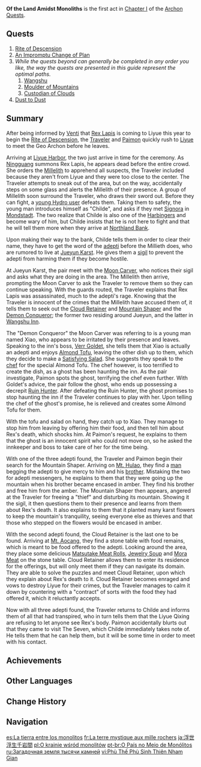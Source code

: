{{Act Infobox
|image          = Story Card Chapter I Act I.png
|type           = Archon
|chapter        = Chapter I
|actNum         = I
|region         = Liyue
|prev           = Song of the Dragon and Freedom
|next           = Farewell, Archaic Lord
|ARReq          = 23
|rep           = Liyue
|repAmt        = 100
|repOrder      = 201
}}
'''Of the Land Amidst Monoliths''' is the first act in [[Chapter I]] of the [[Archon Quests]].

==Quests==
#[[Rite of Descension]]
#[[An Impromptu Change of Plan]]
#''While the quests beyond can generally be completed in any order you like, the way the quests are presented in this guide represent the optimal paths.''
##[[Wangshu]]
##[[Moulder of Mountains]]
##[[Custodian of Clouds]]
#[[Dust to Dust]]

==Summary==
After being informed by [[Venti]] that [[Morax|Rex Lapis]] is coming to Liyue this year to begin the [[Rite of Descension]], the [[Traveler]] and [[Paimon]] quickly rush to [[Liyue]] to meet the Geo Archon before he leaves.

Arriving at [[Liyue Harbor]], the two just arrive in time for the ceremony. As [[Ningguang]] summons Rex Lapis, he appears dead before the entire crowd. She orders the [[Millelith]] to apprehend all suspects, the Traveler included because they aren't from Liyue and they were too close to the center. The Traveler attempts to sneak out of the area, but on the way, accidentally steps on some glass and alerts the Millelith of their presence. A group of Millelith soon surround the Traveler, who draws their sword out. Before they can fight, a [[Tartaglia|young Hydro user]] defeats them. Taking them to safety, the young man introduces himself as "Childe", and asks if they met [[Signora]] in [[Mondstadt]]. The two realize that Childe is also one of the [[Eleven Fatui Harbingers|Harbingers]] and become wary of him, but Childe insists that he is not here to fight and that he will tell them more when they arrive at [[Northland Bank]].

Upon making their way to the bank, Childe tells them in order to clear their name, they have to get the word of the [[adepti]] before the Millieth does, who are rumored to live at [[Jueyun Karst]]. He gives them a [[Sigil of Permission|sigil]] to prevent the adepti from harming them if they become hostile.

At Jueyun Karst, the pair meet with the [[Moon Carver]], who notices their sigil and asks what they are doing in the area. The Millelith then arrive, prompting the Moon Carver to ask the Traveler to remove them so they can continue speaking. With the guards routed, the Traveler explains that Rex Lapis was assassinated, much to the adepti's rage. Knowing that the Traveler is innocent of the crimes that the Millelith have accused them of, it tells them to seek out the [[Cloud Retainer]] and [[Mountain Shaper]] and the [[Xiao|Demon Conqueror]]; the former two residing around Jueyun, and the latter in [[Wangshu Inn]].

The "Demon Conqueror" the Moon Carver was referring to is a young man named Xiao, who appears to be irritated by their presence and leaves. Speaking to the inn's boss, [[Verr Goldet]], she tells them that Xiao is actually an adepti and enjoys [[Almond Tofu]], leaving the other dish up to them, which they decide to make a [[Satisfying Salad]]. She suggests they speak to the [[Smiley Yanxiao|chef]] for the special Almond Tofu. The chef however, is too terrified to create the dish, as a ghost has been haunting the inn. As the pair investigate, Paimon spots the ghost, terrifying the chef even further. With Goldet's advice, the pair follow the ghost, who ends up possessing a decrepit [[Ruin Hunter]]. After defeating the Ruin Hunter, the ghost promises to stop haunting the inn if the Traveler continues to play with her. Upon telling the chef of the ghost's promise, he is relieved and creates some Almond Tofu for them.

With the tofu and salad on hand, they catch up to Xiao. They manage to stop him from leaving by offering him their food, and then tell him about Rex's death, which shocks him. At Paimon's request, he explains to them that the ghost is an innocent spirit who could not move on, so he asked the innkeeper and boss to take care of her for the time being.

With one of the three adepti found, the Traveler and Paimon begin their search for the Mountain Shaper. Arriving on [[Mt. Hulao]], they find a [[Li Ding|man]] begging the adepti to give mercy to him and his [[Li Dang|brother]]. Mistaking the two for adepti messengers, he explains to them that they were going up the mountain when his brother became encased in amber. They find his brother and free him from the amber. The Mountain Shaper then appears, angered at the Traveler for freeing a "thief" and disturbing its mountain. Showing it the sigil, it then questions them to their presence and learns from them about Rex's death. It also explains to them that it planted many karst flowers to keep the mountain's tranquility, seeing everyone else as thieves and that those who stepped on the flowers would be encased in amber.

With the second adepti found, the Cloud Retainer is the last one to be found. Arriving at [[Mt. Aocang]], they find a stone table with food remains, which is meant to be food offered to the adepti. Looking around the area, they place some delicious [[Matsutake Meat Rolls]], [[Jewelry Soup]] and [[Mora Meat]] on the stone table. Cloud Retainer allows them to enter its residence for the offerings, but will only meet them if they can navigate its domain. They are able to solve the puzzles and meet Cloud Retainer, upon which they explain about Rex's death to it. Cloud Retainer becomes enraged and vows to destroy Liyue for their crimes, but the Traveler manages to calm it down by countering with a "contract" of sorts with the food they had offered it, which it reluctantly accepts.

Now with all three adepti found, the Traveler returns to Childe and informs them of all that had transpired, who in turn tells them that the Liyue Qixing are refusing to let anyone see Rex's body. Paimon accidentally blurts out that they came to visit The Seven, which Childe immediately takes note of. He tells them that he can help them, but it will be some time in order to meet with his contact.

==Achievements==
{{Achievement Topic Table|quest=Of the Land Amidst Monoliths}}

==Other Languages==
{{Other Languages
|en      = Of the Land Amidst Monoliths
|zhs     = 浮世浮生千岩间
|zhs_rm  = Fúshì Fúshēng Qiān Yán Jiān
|zht     = 浮世浮生千岩間
|zht_rm  = Fúshì Fúshēng Qiān Yán Jiān
|zh_tl   = Fleeting World and Transient Life Among Thousand Rocks
|ja      = 浮世浮生千岩間
|ja_rm   = Ukiyo Fusei Chi'iwama{{Assumed}}
|ja_tl   = Fleeting World and Transient Life Among Thousand Rocks
|ko      = 신비로운 천 가지 바위의 땅
|ko_rm   = Sinbiro'un Cheon Gaji Bawi-ui Ttang
|ko_tl   = Land of Mysterious Thousand Rocks
|es      = La tierra entre los monolitos
|es_tl   = The Land Amidst Monoliths
|fr      = La terre mystique aux mille rochers
|fr_tl   = The Mystical Land of One Thousand Rocks
|ru      = Загадочная земля тысячи камней
|ru_tl   = Mysterious Land of Thousand Rocks
|th      = สรรพสิ่งแห่งดินแดนหิน
|th_rm   = Sap-pha-sing haeng Din-daen Hin
|th_tl   = Everything of the Land of Stone
|vi      = {{tt|Phù Thế Phù Sinh Thiên Nham Gian|浮世浮生千岩間}}
|vi_tl   = Fleeting World and Transient Life Among Thousand Rocks{{Sino|vi}}
|de      = Vom Land inmitten von Monolithen
|de_tl   = In the Land Amidst of Monoliths
|id      = Negeri Melayang di Antara Beribu Batu
|id_tl   = Floating Land Amidst Thousands of Rock
|pt      = O País no Meio de Monólitos
|pt_tl   = The Country in the Middle of Monoliths
|tr      = Anıtlar Arasındaki Topraklar
|tr_tl   = 
|it      = La terra in mezzo ai monoliti
|it_tl   = The Land Between Monoliths
}}

==Change History==
{{Change History|1.0}}

==Navigation==
{{Archon Quest Navbox|chapter=Chapter I}}

[[es:La tierra entre los monolitos]]
[[fr:La terre mystique aux mille rochers]]
[[ja:浮世浮生千岩間]]
[[pl:O krainie wśród monolitów]]
[[pt-br:O País no Meio de Monólitos]]
[[ru:Загадочная земля тысячи камней]]
[[vi:Phù Thế Phù Sinh Thiên Nham Gian]]